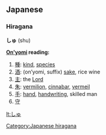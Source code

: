 ==Japanese==
{{attention|ja|Hiragana header should be replaced with POS header|key=p}}
===Hiragana===
'''しゅ''' (shu)

'''[[On'yomi]] reading:'''
# [[種]]: [[kind]], [[species]]
# [[酒]]: (on’yomi, suffix) [[sake]], rice wine
# [[主]]: the [[Lord]]
# [[朱]]: [[vermilion]], [[cinnabar]], [[vermeil]]
# [[手]]: [[hand]], [[handwriting]], skilled man
# [[守]]

[[Category:Japanese hiragana]]

[[lt:しゅ]]